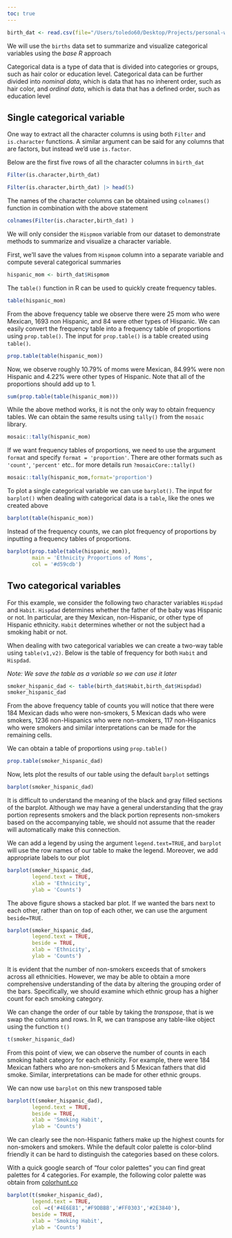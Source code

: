 ```yaml
---
toc: true
---
```



```r
birth_dat <- read.csv(file="/Users/toledo60/Desktop/Projects/personal-website/ucla/stats10/data/births.csv")
```


We will use the `births` data set to summarize and visualize categorical variables using the *base R* approach


Categorical data is a type of data that is divided into categories or groups, such as hair color or education level. Categorical data can be further divided into *nominal data*, which is data that has no inherent order, such as hair color, and *ordinal data*, which is data that has a defined order, such as education level



## Single categorical variable

One way to extract all the character columns is using both `Filter` and `is.character` functions. A similar argument can be said for any columns that are factors, but instead we'd use `is.factor`. 

Below are the first five rows of all the character columns in `birth_dat`

```r
Filter(is.character,birth_dat)
```

```r
Filter(is.character,birth_dat) |> head(5)
```

The names of the character columns can be obtained using `colnames()` function in combination with the above statement

```r
colnames(Filter(is.character,birth_dat) )
```


We will only consider the `Hispmom` variable from our dataset to demonstrate methods to summarize and visualize a character variable.

First, we'll save the values from `Hispmom` column into a separate variable and compute several categorical summaries


```r
hispanic_mom <- birth_dat$Hispmom
```

The `table()` function in R can be used to quickly create frequency tables.

```r
table(hispanic_mom)
```

From the above frequency table we observe there were 25 mom who were Mexican, 1693 non Hispanic, and 84 were other types of Hispanic. We can easily convert the frequency table into a frequency table of proportions using `prop.table()`. The input for `prop.table()` is a table created using `table()`.

```r
prop.table(table(hispanic_mom))
```

Now, we observe roughly 10.79% of moms were Mexican, 84.99% were non Hispanic and 4.22% were other types of Hispanic. Note that all of the proportions should add up to 1. 

```r
sum(prop.table(table(hispanic_mom)))
```


While the above method works, it is not the only way to obtain frequency tables. We can obtain the same results using `tally()` from the `mosaic` library.

```r
mosaic::tally(hispanic_mom)
```

If we want frequency tables of proportions, we need to use the argument `format` and specify `format = 'proportion'`. There are other formats such as `'count'`, `'percent'` etc.. for more details run `?mosaicCore::tally()`

```r
mosaic::tally(hispanic_mom,format='proportion')
```

To plot a single categorical variable we can use `barplot()`. The input for `barplot()` when dealing with categorical data is a `table`, like the ones we created above

```r
barplot(table(hispanic_mom))
```

Instead of the frequency counts, we can plot frequency of proportions by inputting a frequency tables of proportions. 

```r
barplot(prop.table(table(hispanic_mom)),
        main = 'Ethnicity Proportions of Moms',
        col = '#d59cdb')
```


## Two categorical variables

For this example, we consider the following two character variables `Hispdad` and `Habit`. `Hispdad` determines whether the father of the baby was Hispanic or not. In particular, are they Mexican, non-Hispanic, or other type of Hispanic ethnicity. `Habit` determines whether or not the subject had a smoking habit or not.

When dealing with two categorical variables we can create a two-way table using `table(v1,v2)`. Below is the table of frequency for both `Habit` and `Hispdad`.

*Note: We save the table as a variable so we can use it later*

```r
smoker_hispanic_dad <- table(birth_dat$Habit,birth_dat$Hispdad)
smoker_hispanic_dad
```

From the above frequency table of counts you will notice that there were 184 Mexican dads who were non-smokers, 5 Mexican dads who were smokers, 1236 non-Hispanics who were non-smokers, 117 non-Hispanics who were smokers and similar interpretations can be made for the remaining cells.

We can obtain a table of proportions using `prop.table()`

```r
prop.table(smoker_hispanic_dad)
```


Now, lets plot the results of our table using the default `barplot` settings

```r
barplot(smoker_hispanic_dad)
```

It is difficult to understand the meaning of the black and gray filled sections of the barplot. Although we may have a general understanding that the gray portion represents smokers and the black portion represents non-smokers based on the accompanying table, we should not assume that the reader will automatically make this connection.

We can add a legend by using the argument `legend.text=TRUE`, and `barplot` will use the row names of our table to make the legend. Moreover, we add appropriate labels to our plot

```r
barplot(smoker_hispanic_dad,
        legend.text = TRUE,
        xlab = 'Ethnicity',
        ylab = 'Counts')
```


The above figure shows a stacked bar plot. If we wanted the bars next to each other, rather than on top of each other, we can use the argument `beside=TRUE`. 


```r
barplot(smoker_hispanic_dad,
        legend.text = TRUE,
        beside = TRUE,
        xlab = 'Ethnicity',
        ylab = 'Counts')
```


It is evident that the number of non-smokers exceeds that of smokers across all ethnicities. However, we may be able to obtain a more comprehensive understanding of the data by altering the grouping order of the bars. Specifically, we should examine which ethnic group has a higher count for each smoking category.


We can change the order of our table by taking the *transpose*, that is we swap the columns and rows. In R, we can transpose any table-like object using the function `t()`

```r
t(smoker_hispanic_dad)
```

From this point of view, we can observe the number of counts in each smoking habit category for each ethnicity. For example, there were 184 Mexican fathers who are non-smokers and 5 Mexican fathers that did smoke. Similar, interpretations can be made for other ethnic groups.

We can now use `barplot` on this new transposed table

```r
barplot(t(smoker_hispanic_dad),
        legend.text = TRUE,
        beside = TRUE,
        xlab = 'Smoking Habit',
        ylab = 'Counts')
```

We can clearly see the non-Hispanic fathers make up the highest counts for non-smokers and smokers. While the default color palette is color-blind friendly it can be hard to distinguish the categories based on these colors. 


With a quick google search of  "four color palettes" you can find great palettes for 4 categories. For example, the following color palette was obtain from [colorhunt.co](https://colorhunt.co)

```r
barplot(t(smoker_hispanic_dad),
        legend.text = TRUE,
        col =c('#4E6E81','#F9DBBB','#FF0303','#2E3840'),
        beside = TRUE,
        xlab = 'Smoking Habit',
        ylab = 'Counts')
```

